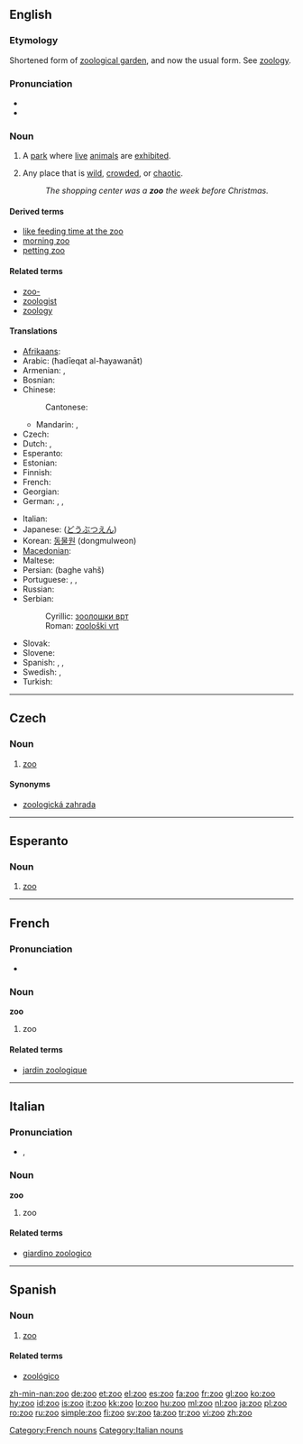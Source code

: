 {{also|Zoo|zu|Zu|zū|zú|zǔ|zù|זו}}
==English==
{{wikipedia}}

===Etymology===
Shortened form of [[zoological garden]], and now the usual form. See [[zoology]].

===Pronunciation===
* {{IPA|/zuː/}}
* {{rhymes|uː}}

===Noun===
{{en-noun}}

# A [[park]] where [[live]] [[animal]]s are [[exhibit]]ed.
# {{figuratively}} Any place that is [[wild]], [[crowd]]ed, or [[chaotic]].
#: ''The shopping center was a '''zoo''' the week before Christmas.''

====Derived terms====
* [[like feeding time at the zoo]]
* [[morning zoo]]
* [[petting zoo]]

====Related terms====
* [[zoo-]]
* [[zoologist]]
* [[zoology]]

====Translations====
{{trans-top|park where live animals are exhibited}}
* [[Afrikaans]]: {{t|af|dieretuin|xs=Afrikaans}}
* Arabic: {{Arab|[[حديقة الحيوانات]]}} (ħadīeqat al-ħayawanāt) {{f}}
* Armenian: {{qualifier|formal}} {{t-|hy|կենդանաբանական այգի|tr=kendanabanakan aygi}},  {{qualifier|informal}} {{t-|hy|գազանանոց|tr=gazananoc’}}
* Bosnian: {{t-|bs|zoološki vrt|m}}
* Chinese:
*: Cantonese: {{tø|yue|動物園|tr=dung6 mat6 jyun4|sc=Hani|xs=Cantonese}}
** Mandarin: {{t-|cmn|動物園|sc=Hani}}, {{t-|cmn|动物园|tr=dòngwù yuán|sc=Hani}}
* Czech: {{t-|cs|zoo|f}}
* Dutch: {{t+|nl|dierentuin}}, {{t-|cs|zoo}}
* Esperanto: {{t-|eo|zoo|xs=Esperanto}}
* Estonian: {{t|et|loomaaed}}
* Finnish: {{t-|fi|eläintarha}}
* French: {{t+|fr|zoo|m}}
* Georgian: {{tø|ka|ზოოპარკი|tr=zooparki|sc=Geor}}
* German: {{t+|de|Zoo|m}}, {{t-|de|Tiergarten|m}}, {{t+|de|Tierpark|m}}
{{trans-mid}}
* Italian: {{t+|it|zoo|m}}
* Japanese: {{t+|ja|動物園|tr=dōbutsuen}} ([[どうぶつえん]])
* Korean: [[동물원]] (dongmulweon)
* [[Macedonian]]: {{t|mk|зоолошка градина|f|tr=zoolóška grádina}}
* Maltese: {{t|mt|żu|m|xs=Maltese}}
* Persian: {{fa-Arab|[[باغ وحش]]}} (baghe vahš)
* Portuguese: {{t+|pt|zôo|m}}, {{t+|pt|zoológico|m}}, {{t|pt|jardim zoológico|m}}
* Russian: {{t+|ru|зоопарк|m|tr=zoopárk}}
* Serbian:
*: Cyrillic: [[зоолошки врт#Serbian|зоолошки врт]] {{m}}
*: Roman: [[zoološki vrt#Serbian|zoološki vrt]] {{m}}
* Slovak: {{t|sk|zoologická záhrada|f}}
* Slovene: {{t|sl|živalski vrt|m}}
* Spanish: {{t+|es|zoo|m}}, {{t|es|jardín zoo|m}}, {{t-|es|zoológico|m}}
* Swedish: {{t-|sv|Zoo}}, {{t-|sv|djurpark}}
* Turkish: {{t+|tr|hayvanat bahçesi}}
{{trans-bottom}}

----

==Czech==

===Noun===
{{cs-noun|g=f}}

# [[#English|zoo]]

====Synonyms====
* [[zoologická zahrada]] {{f}}

----

==Esperanto==

===Noun===
{{eo-noun}}

# [[zoo]]

----

==French==

===Pronunciation===
* {{audio|Fr-zoo.ogg|audio}}

===Noun===
'''zoo''' {{m}}

# zoo

====Related terms====
* [[jardin zoologique]]

[[Category:French nouns]]

----

==Italian==

===Pronunciation===
* {{IPA|/ˈdzɔ.o/|lang=it}}, {{SAMPA|/"dzO.o/|lang=it}}

===Noun===
'''zoo''' {{m}}

# zoo

====Related terms====
* [[giardino zoologico]]

[[Category:Italian nouns]]

----

==Spanish==

===Noun===
{{infl|es|noun|g=m}}

# [[#English|zoo]]

====Related terms====
* [[zoológico]]

[[zh-min-nan:zoo]]
[[de:zoo]]
[[et:zoo]]
[[el:zoo]]
[[es:zoo]]
[[fa:zoo]]
[[fr:zoo]]
[[gl:zoo]]
[[ko:zoo]]
[[hy:zoo]]
[[id:zoo]]
[[is:zoo]]
[[it:zoo]]
[[kk:zoo]]
[[lo:zoo]]
[[hu:zoo]]
[[ml:zoo]]
[[nl:zoo]]
[[ja:zoo]]
[[pl:zoo]]
[[ro:zoo]]
[[ru:zoo]]
[[simple:zoo]]
[[fi:zoo]]
[[sv:zoo]]
[[ta:zoo]]
[[tr:zoo]]
[[vi:zoo]]
[[zh:zoo]]